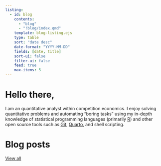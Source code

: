 ```yaml
---
listing: 
  - id: blog
    contents: 
      - "blog"
      - "!blog/index.qmd"
    template: blog-listing.ejs
    type: table
    sort: "date desc"
    date-format: "YYYY-MM-DD"
    fields: [date, title]
    sort-ui: false
    filter-ui: false
    feed: true
    max-items: 5
---
```


# Hello there,
I am an quantitative analyst within competition economics. I enjoy solving 
quantitative problems and automating "boring tasks" using my in-depth knowledge 
of statistical programming languages (primarily [R](https://www.r-project.org/))
and other open source tools such as [Git](https://git-scm.com/), 
[Quarto](https://quarto.org/), and shell scripting.

# Blog posts
:::{#blog}
:::
[View all](./blog/index.qmd)
